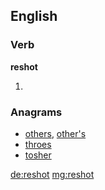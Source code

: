 ==English==

===Verb===
'''reshot'''
# {{en-past of|reshoot}}

===Anagrams===
* [[others#English|others]], [[other's#English|other's]]
* [[throes#English|throes]]
* [[tosher#English|tosher]]

[[de:reshot]]
[[mg:reshot]]